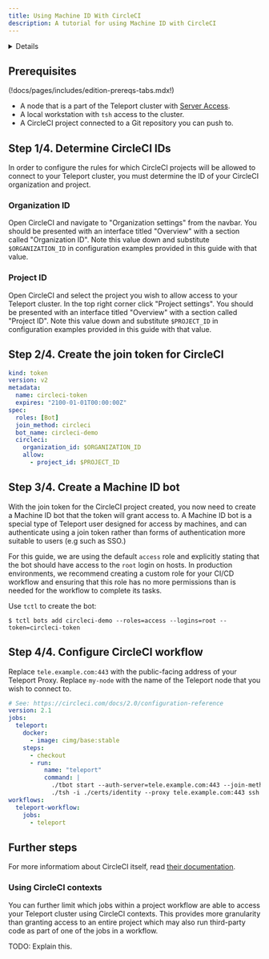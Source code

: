 ```yaml
---
title: Using Machine ID With CircleCI
description: A tutorial for using Machine ID with CircleCI
---
```


<Details
  title="Version warning"
  opened={true}
  scope={["oss", "enterprise"]}
  scopeOnly={true}
  min="11.0"
>
  Machine ID for CircleCI is available starting from Teleport `v11.1`.
</Details>

## Prerequisites

(!docs/pages/includes/edition-prereqs-tabs.mdx!)

- A node that is a part of the Teleport cluster with
[Server Access](https://goteleport.com/docs/server-access/introduction/).
- A local workstation with `tsh` access to the cluster.
- A CircleCI project connected to a Git repository you can push to.

## Step 1/4. Determine CircleCI IDs

In order to configure the rules for which CircleCI projects will be allowed to
connect to your Teleport cluster, you must determine the ID of your CircleCI
organization and project.

### Organization ID

Open CircleCI and navigate to "Organization settings" from the navbar.
You should be presented with an interface titled "Overview" with a section
called "Organization ID". Note this value down and substitute `$ORGANIZATION_ID`
in configuration examples provided in this guide with that value.

### Project ID

Open CircleCI and select the project you wish to allow access to your Teleport
cluster. In the top right corner click "Project settings". You should be
presented with an interface titled "Overview" with a section called
"Project ID". Note this value down and substitute `$PROJECT_ID` in configuration
examples provided in this guide with that value.

## Step 2/4. Create the join token for CircleCI

```yaml
kind: token
version: v2
metadata:
  name: circleci-token
  expires: "2100-01-01T00:00:00Z"
spec:
  roles: [Bot]
  join_method: circleci
  bot_name: circleci-demo
  circleci:
    organization_id: $ORGANIZATION_ID
    allow:
      - project_id: $PROJECT_ID
```

## Step 3/4. Create a Machine ID bot

With the join token for the CircleCI project created, you now need to create a
Machine ID bot that the token will grant access to. A Machine ID bot is a
special type of Teleport user designed for access by machines, and can
authenticate using a join token rather than forms of authentication more
suitable to users (e.g such as SSO.)

For this guide, we are using the default `access` role and explicitly stating
that the bot should have access to the `root` login on hosts. In production
environments, we recommend creating a custom role for your CI/CD workflow and
ensuring that this role has no more permissions than is needed for the workflow
to complete its tasks.

Use `tctl` to create the bot:

```code
$ tctl bots add circleci-demo --roles=access --logins=root --token=circleci-token
```

## Step 4/4. Configure CircleCI workflow

Replace `tele.example.com:443` with the public-facing address of your Teleport
Proxy. Replace `my-node` with the name of the Teleport node that you wish to connect
to.

```yaml
# See: https://circleci.com/docs/2.0/configuration-reference
version: 2.1
jobs:
  teleport:
    docker:
      - image: cimg/base:stable
    steps:
      - checkout
      - run:
          name: "teleport"
          command: |
            ./tbot start --auth-server=tele.example.com:443 --join-method=circleci --token=circleci-token --oneshot --destination-dir=./certs --data-dir=./data
            ./tsh -i ./certs/identity --proxy tele.example.com:443 ssh root@my-node "echo $CIRCLE_BUILD_URL >> ~/circle_run_log"
workflows:
  teleport-workflow:
    jobs:
      - teleport
```

## Further steps

For more informatiom about CircleCI itself, read
[their documentation](https://circleci.com/docs/).

### Using CircleCI contexts

You can further limit which jobs within a project workflow are able to access
your Teleport cluster using CircleCI contexts. This provides more granularity
than granting access to an entire project which may also run third-party code as
part of one of the jobs in a workflow.

TODO: Explain this.
